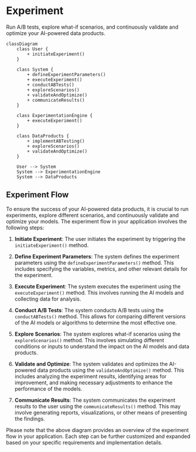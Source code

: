 # Experiment

Run A/B tests, explore what-if scenarios, and continuously 
validate and optimize your AI-powered data products.
```mermaid
classDiagram
    class User {
        + initiateExperiment()
    }

    class System {
        + defineExperimentParameters()
        + executeExperiment()
        + conductABTests()
        + exploreScenarios()
        + validateAndOptimize()
        + communicateResults()
    }

    class ExperimentationEngine {
        + executeExperiment()
    }

    class DataProducts {
        + implementABTesting()
        + exploreScenarios()
        + validateAndOptimize()
    }

    User --> System
    System --> ExperimentationEngine
    System --> DataProducts
```
## Experiment Flow

To ensure the success of your AI-powered data products, it is crucial to run experiments, explore different scenarios, and continuously validate and optimize your models. The experiment flow in your application involves the following steps:

1. **Initiate Experiment**: The user initiates the experiment by triggering the `initiateExperiment()` method.

2. **Define Experiment Parameters**: The system defines the experiment parameters using the `defineExperimentParameters()` method. This includes specifying the variables, metrics, and other relevant details for the experiment.

3. **Execute Experiment**: The system executes the experiment using the `executeExperiment()` method. This involves running the AI models and collecting data for analysis.

4. **Conduct A/B Tests**: The system conducts A/B tests using the `conductABTests()` method. This allows for comparing different versions of the AI models or algorithms to determine the most effective one.

5. **Explore Scenarios**: The system explores what-if scenarios using the `exploreScenarios()` method. This involves simulating different conditions or inputs to understand the impact on the AI models and data products.

6. **Validate and Optimize**: The system validates and optimizes the AI-powered data products using the `validateAndOptimize()` method. This includes analyzing the experiment results, identifying areas for improvement, and making necessary adjustments to enhance the performance of the models.

7. **Communicate Results**: The system communicates the experiment results to the user using the `communicateResults()` method. This may involve generating reports, visualizations, or other means of presenting the findings.

Please note that the above diagram provides an overview of the experiment flow in your application. Each step can be further customized and expanded based on your specific requirements and implementation details.

